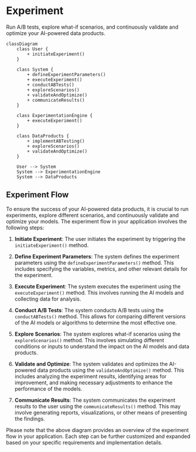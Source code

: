 # Experiment

Run A/B tests, explore what-if scenarios, and continuously 
validate and optimize your AI-powered data products.
```mermaid
classDiagram
    class User {
        + initiateExperiment()
    }

    class System {
        + defineExperimentParameters()
        + executeExperiment()
        + conductABTests()
        + exploreScenarios()
        + validateAndOptimize()
        + communicateResults()
    }

    class ExperimentationEngine {
        + executeExperiment()
    }

    class DataProducts {
        + implementABTesting()
        + exploreScenarios()
        + validateAndOptimize()
    }

    User --> System
    System --> ExperimentationEngine
    System --> DataProducts
```
## Experiment Flow

To ensure the success of your AI-powered data products, it is crucial to run experiments, explore different scenarios, and continuously validate and optimize your models. The experiment flow in your application involves the following steps:

1. **Initiate Experiment**: The user initiates the experiment by triggering the `initiateExperiment()` method.

2. **Define Experiment Parameters**: The system defines the experiment parameters using the `defineExperimentParameters()` method. This includes specifying the variables, metrics, and other relevant details for the experiment.

3. **Execute Experiment**: The system executes the experiment using the `executeExperiment()` method. This involves running the AI models and collecting data for analysis.

4. **Conduct A/B Tests**: The system conducts A/B tests using the `conductABTests()` method. This allows for comparing different versions of the AI models or algorithms to determine the most effective one.

5. **Explore Scenarios**: The system explores what-if scenarios using the `exploreScenarios()` method. This involves simulating different conditions or inputs to understand the impact on the AI models and data products.

6. **Validate and Optimize**: The system validates and optimizes the AI-powered data products using the `validateAndOptimize()` method. This includes analyzing the experiment results, identifying areas for improvement, and making necessary adjustments to enhance the performance of the models.

7. **Communicate Results**: The system communicates the experiment results to the user using the `communicateResults()` method. This may involve generating reports, visualizations, or other means of presenting the findings.

Please note that the above diagram provides an overview of the experiment flow in your application. Each step can be further customized and expanded based on your specific requirements and implementation details.

